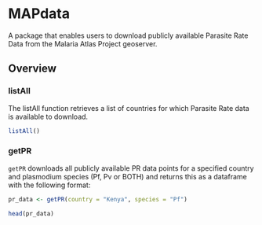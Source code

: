 # MAPdata 

A package that enables users to download publicly available Parasite Rate Data from the Malaria Atlas Project geoserver.

## Overview 

### listAll

The listAll function retrieves a list of countries for which Parasite Rate data is available to download. 

```r
listAll()
```

### getPR

`getPR` downloads all publicly available PR data points for a specified country and plasmodium species (Pf, Pv or BOTH) and returns this as a dataframe with the following format: 


```r
pr_data <- getPR(country = "Kenya", species = "Pf")

head(pr_data)
```

